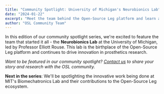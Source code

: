 ```yaml
---
title: "Community Spotlight: University of Michigan's Neurobionics Lab"
date: "2024-01-22"
excerpt: "Meet the team behind the Open-Source Leg platform and learn about their groundbreaking research in prosthetics and rehabilitation robotics."
author: "OSL Community Team"
---
```


In this edition of our community spotlight series, we're excited to feature the team that started it all - the **Neurobionics Lab** at the University of Michigan, led by Professor Elliott Rouse. This lab is the birthplace of the Open-Source Leg platform and continues to drive innovation in prosthetics research.

*Want to be featured in our community spotlight? [Contact us](mailto:community@opensourceleg.org) to share your story and research with the OSL community.*

**Next in the series**: We'll be spotlighting the innovative work being done at MIT's Biomechatronics Lab and their contributions to the Open-Source Leg ecosystem. 